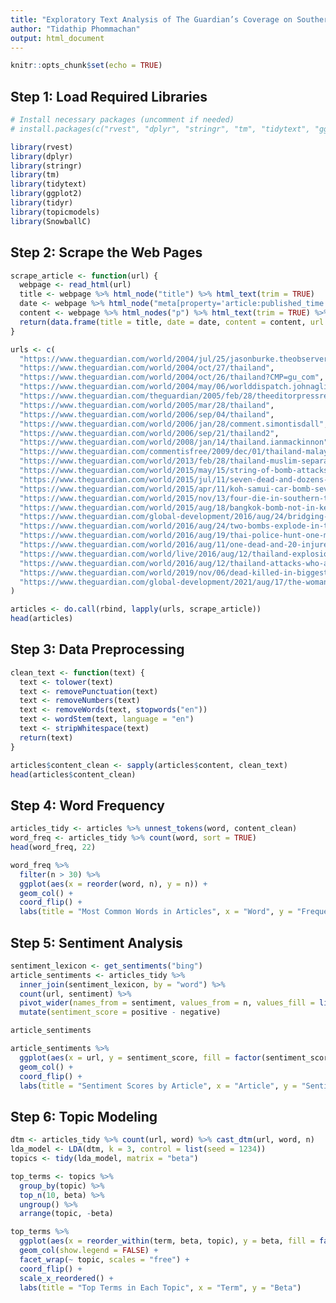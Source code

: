 ```yaml
---
title: "Exploratory Text Analysis of The Guardian’s Coverage on Southern Thailand using R"
author: "Tidathip Phommachan"
output: html_document
---
```


```r
knitr::opts_chunk$set(echo = TRUE)
```

## Step 1: Load Required Libraries

```r
# Install necessary packages (uncomment if needed)
# install.packages(c("rvest", "dplyr", "stringr", "tm", "tidytext", "ggplot2", "tidyr", "topicmodels", "SnowballC"))

library(rvest)
library(dplyr)
library(stringr)
library(tm)
library(tidytext)
library(ggplot2)
library(tidyr)
library(topicmodels)
library(SnowballC)
```

## Step 2: Scrape the Web Pages

```r
scrape_article <- function(url) {
  webpage <- read_html(url)
  title <- webpage %>% html_node("title") %>% html_text(trim = TRUE)
  date <- webpage %>% html_node("meta[property='article:published_time']") %>% html_attr("content") %>% str_extract("\\d{4}-\\d{2}-\\d{2}")
  content <- webpage %>% html_nodes("p") %>% html_text(trim = TRUE) %>% paste(collapse = " ")
  return(data.frame(title = title, date = date, content = content, url = url, stringsAsFactors = FALSE))
}

urls <- c(
  "https://www.theguardian.com/world/2004/jul/25/jasonburke.theobserver",
  "https://www.theguardian.com/world/2004/oct/27/thailand",
  "https://www.theguardian.com/world/2004/oct/26/thailand?CMP=gu_com",
  "https://www.theguardian.com/world/2004/may/06/worlddispatch.johnaglionby",
  "https://www.theguardian.com/theguardian/2005/feb/28/theeditorpressreview.thailand",
  "https://www.theguardian.com/world/2005/mar/28/thailand",
  "https://www.theguardian.com/world/2006/sep/04/thailand",
  "https://www.theguardian.com/world/2006/jan/28/comment.simontisdall",
  "https://www.theguardian.com/world/2006/sep/21/thailand2",
  "https://www.theguardian.com/world/2008/jan/14/thailand.ianmackinnon",
  "https://www.theguardian.com/commentisfree/2009/dec/01/thailand-malay-muslims",
  "https://www.theguardian.com/world/2013/feb/28/thailand-muslim-separatists-peace-talks",
  "https://www.theguardian.com/world/2015/may/15/string-of-bomb-attacks-in-thailands-restive-south-injure-18-people",
  "https://www.theguardian.com/world/2015/jul/11/seven-dead-and-dozens-injured-in-attacks-in-thailands-south",
  "https://www.theguardian.com/world/2015/apr/11/koh-samui-car-bomb-seven-people-hurt-on-thai-tourist-island",
  "https://www.theguardian.com/world/2015/nov/13/four-die-in-southern-thailand-bombing",
  "https://www.theguardian.com/world/2015/aug/18/bangkok-bomb-not-in-keeping-with-insurgent-attacks-says-army-chief",
  "https://www.theguardian.com/global-development/2016/aug/24/bridging-language-divide-thailand-muslim-patani-malay-schools-ethnic-tension",
  "https://www.theguardian.com/world/2016/aug/24/two-bombs-explode-in-thai-beach-resort-of-pattani",
  "https://www.theguardian.com/world/2016/aug/19/thai-police-hunt-one-man-confusing-inquiry-into-bombings",
  "https://www.theguardian.com/world/2016/aug/11/one-dead-and-20-injured-in-two-bomb-blasts-in-hua-hin-thailand",
  "https://www.theguardian.com/world/live/2016/aug/12/thailand-explosions-resort-towns-phuket-hua-hin?filterKeyEvents=false&page=with:block-57ad4e6fe4b024cdec3d6c41",
  "https://www.theguardian.com/world/2016/aug/12/thailand-attacks-who-are-likely-perpetrators",
  "https://www.theguardian.com/world/2019/nov/06/dead-killed-in-biggest-attack-in-thailands-restive-south-in-years",
  "https://www.theguardian.com/global-development/2021/aug/17/the-woman-on-a-mission-to-expose-torture-in-thailands-troubled-south"
)

articles <- do.call(rbind, lapply(urls, scrape_article))
head(articles)
```

## Step 3: Data Preprocessing

```r
clean_text <- function(text) {
  text <- tolower(text)
  text <- removePunctuation(text)
  text <- removeNumbers(text)
  text <- removeWords(text, stopwords("en"))
  text <- wordStem(text, language = "en")
  text <- stripWhitespace(text)
  return(text)
}

articles$content_clean <- sapply(articles$content, clean_text)
head(articles$content_clean)
```

## Step 4: Word Frequency

```r
articles_tidy <- articles %>% unnest_tokens(word, content_clean)
word_freq <- articles_tidy %>% count(word, sort = TRUE)
head(word_freq, 22)

word_freq %>%
  filter(n > 30) %>%
  ggplot(aes(x = reorder(word, n), y = n)) +
  geom_col() +
  coord_flip() +
  labs(title = "Most Common Words in Articles", x = "Word", y = "Frequency")
```

## Step 5: Sentiment Analysis

```r
sentiment_lexicon <- get_sentiments("bing")
article_sentiments <- articles_tidy %>%
  inner_join(sentiment_lexicon, by = "word") %>%
  count(url, sentiment) %>%
  pivot_wider(names_from = sentiment, values_from = n, values_fill = list(n = 0)) %>%
  mutate(sentiment_score = positive - negative)

article_sentiments

article_sentiments %>%
  ggplot(aes(x = url, y = sentiment_score, fill = factor(sentiment_score > 0))) +
  geom_col() +
  coord_flip() +
  labs(title = "Sentiment Scores by Article", x = "Article", y = "Sentiment Score")
```

## Step 6: Topic Modeling

```r
dtm <- articles_tidy %>% count(url, word) %>% cast_dtm(url, word, n)
lda_model <- LDA(dtm, k = 3, control = list(seed = 1234))
topics <- tidy(lda_model, matrix = "beta")

top_terms <- topics %>%
  group_by(topic) %>%
  top_n(10, beta) %>%
  ungroup() %>%
  arrange(topic, -beta)

top_terms %>%
  ggplot(aes(x = reorder_within(term, beta, topic), y = beta, fill = factor(topic))) +
  geom_col(show.legend = FALSE) +
  facet_wrap(~ topic, scales = "free") +
  coord_flip() +
  scale_x_reordered() +
  labs(title = "Top Terms in Each Topic", x = "Term", y = "Beta")
```
